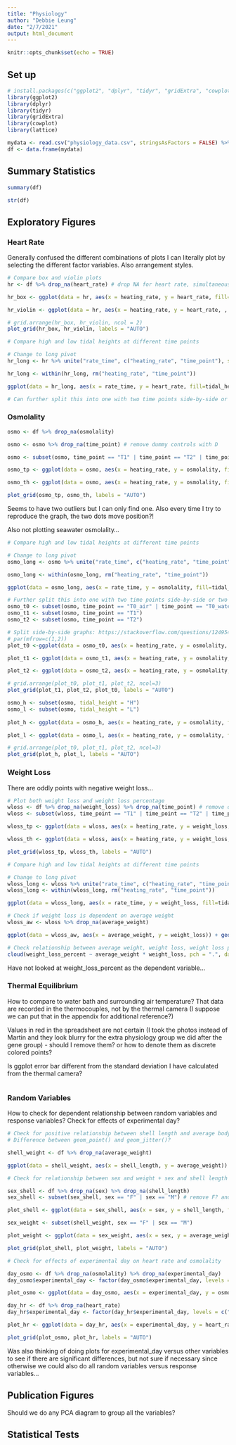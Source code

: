```yaml
---
title: "Physiology"
author: "Debbie Leung"
date: "2/7/2021"
output: html_document
---
```


```r
knitr::opts_chunk$set(echo = TRUE)
```

## Set up
```r
# install.packages(c("ggplot2", "dplyr", "tidyr", "gridExtra", "cowplot", "lattice"))
library(ggplot2)
library(dplyr)
library(tidyr)
library(gridExtra)
library(cowplot)
library(lattice)
```

```r
mydata <- read.csv("physiology_data.csv", stringsAsFactors = FALSE) %>% na_if("")
df <- data.frame(mydata)
```

## Summary Statistics

```r
summary(df)
```
```r
str(df)
```

## Exploratory Figures

### Heart Rate
Generally confused the different combinations of plots I can literally plot by selecting the different factor variables. Also arrangement styles.
```r
# Compare box and violin plots
hr <- df %>% drop_na(heart_rate) # drop NA for heart rate, simultaneously filtering for H and L only

hr_box <- ggplot(data = hr, aes(x = heating_rate, y = heart_rate, fill=time_point)) + stat_boxplot(geom = "errorbar") + geom_boxplot() + geom_jitter() + ggtitle("Boxplot of Heart Rate") 

hr_violin <- ggplot(data = hr, aes(x = heating_rate, y = heart_rate, , fill=time_point)) + geom_violin() + geom_jitter() + ggtitle("Violin Plot of Heart Rate")

# grid.arrange(hr_box, hr_violin, ncol = 2)
plot_grid(hr_box, hr_violin, labels = "AUTO")

```

```r
# Compare high and low tidal heights at different time points

# Change to long pivot
hr_long <- hr %>% unite("rate_time", c("heating_rate", "time_point"), sep = "_", remove = FALSE)

hr_long <- within(hr_long, rm("heating_rate", "time_point"))

ggplot(data = hr_long, aes(x = rate_time, y = heart_rate, fill=tidal_height)) + stat_boxplot(geom = "errorbar") + geom_boxplot() + geom_jitter() + ggtitle("Boxplot of shore heights against warming rate at different time points") + theme(axis.text.x = element_text(angle=45, hjust=1)) + labs(x = "heating rate at different time points")

# Can further split this into one with two time points side-by-side or two shore heights at different time points

```

### Osmolality

```r
osmo <- df %>% drop_na(osmolality)

osmo <- osmo %>% drop_na(time_point) # remove dummy controls with D

osmo <- subset(osmo, time_point == "T1" | time_point == "T2" | time_point == "T0_air" | time_point == "T0_water") # remove controls with T1_F/M/S or T2_F/M/S

osmo_tp <- ggplot(data = osmo, aes(x = heating_rate, y = osmolality, fill=time_point)) + stat_boxplot(geom = "errorbar") + geom_boxplot() + geom_jitter() + ggtitle("Time Point")

osmo_th <- ggplot(data = osmo, aes(x = heating_rate, y = osmolality, fill=tidal_height)) + stat_boxplot(geom = "errorbar") + geom_boxplot() + geom_jitter() + ggtitle("Tidal Height")

plot_grid(osmo_tp, osmo_th, labels = "AUTO")
```
Seems to have two outliers but I can only find one. Also every time I try to reproduce the graph, the two dots move position?!

Also not plotting seawater osmolality...

```r
# Compare high and low tidal heights at different time points

# Change to long pivot
osmo_long <- osmo %>% unite("rate_time", c("heating_rate", "time_point"), sep = "_", remove = FALSE)

osmo_long <- within(osmo_long, rm("heating_rate", "time_point"))

ggplot(data = osmo_long, aes(x = rate_time, y = osmolality, fill=tidal_height)) + stat_boxplot(geom = "errorbar") + geom_boxplot() + geom_jitter() + ggtitle("Boxplot of shore heights against warming rate at different time points") + theme(axis.text.x = element_text(angle=45, hjust=1)) + labs(x = "heating rate at different time points")

```
```r
# Further split this into one with two time points side-by-side or two shore heights at different time points
osmo_t0 <- subset(osmo, time_point == "T0_air" | time_point == "T0_water")
osmo_t1 <- subset(osmo, time_point == "T1")
osmo_t2 <- subset(osmo, time_point == "T2")

# Split side-by-side graphs: https://stackoverflow.com/questions/1249548/side-by-side-plots-with-ggplot2
# par(mfrow=c(1,2))  
plot_t0 <-ggplot(data = osmo_t0, aes(x = heating_rate, y = osmolality, fill=tidal_height)) + stat_boxplot(geom = "errorbar") + geom_boxplot() + geom_jitter() + theme(axis.text.x = element_text(angle=45, hjust=1)) + labs(x = "heating rate at T0")

plot_t1 <- ggplot(data = osmo_t1, aes(x = heating_rate, y = osmolality, fill=tidal_height)) + stat_boxplot(geom = "errorbar") + geom_boxplot() + geom_jitter() + theme(axis.text.x = element_text(angle=45, hjust=1)) + labs(x = "heating rate at T1")

plot_t2 <- ggplot(data = osmo_t2, aes(x = heating_rate, y = osmolality, fill=tidal_height)) + stat_boxplot(geom = "errorbar") + geom_boxplot() + geom_jitter() + theme(axis.text.x = element_text(angle=45, hjust=1)) + labs(x = "heating rate at T2")

# grid.arrange(plot_t0, plot_t1, plot_t2, ncol=3)
plot_grid(plot_t1, plot_t2, plot_t0, labels = "AUTO")

```
```r
osmo_h <- subset(osmo, tidal_height = "H")
osmo_l <- subset(osmo, tidal_height = "L")
  
plot_h <- ggplot(data = osmo_h, aes(x = heating_rate, y = osmolality, fill=time_point)) + stat_boxplot(geom = "errorbar") + geom_boxplot() + geom_jitter() + theme(axis.text.x = element_text(angle=45, hjust=1)) + labs(x = "heating rate of high tide")

plot_l <- ggplot(data = osmo_l, aes(x = heating_rate, y = osmolality, fill=time_point)) + stat_boxplot(geom = "errorbar") + geom_boxplot() + geom_jitter() + theme(axis.text.x = element_text(angle=45, hjust=1)) + labs(x = "heating rate of low tide")

# grid.arrange(plot_t0, plot_t1, plot_t2, ncol=3)
plot_grid(plot_h, plot_l, labels = "AUTO")  

```

### Weight Loss

There are oddly points with negative weight loss...
```r
# Plot both weight loss and weight loss percentage
wloss <- df %>% drop_na(weight_loss) %>% drop_na(time_point) # remove dummy controls with D
wloss <- subset(wloss, time_point == "T1" | time_point == "T2" | time_point == "T0_air" | time_point == "T0_water")

wloss_tp <- ggplot(data = wloss, aes(x = heating_rate, y = weight_loss, fill=time_point)) + stat_boxplot(geom = "errorbar") + geom_boxplot() + geom_jitter() + ggtitle("Time Point")

wloss_th <- ggplot(data = wloss, aes(x = heating_rate, y = weight_loss, fill=tidal_height)) + stat_boxplot(geom = "errorbar") + geom_boxplot() + geom_jitter() + ggtitle("Weight Loss")

plot_grid(wloss_tp, wloss_th, labels = "AUTO")  
```

```r
# Compare high and low tidal heights at different time points

# Change to long pivot
wloss_long <- wloss %>% unite("rate_time", c("heating_rate", "time_point"), sep = "_", remove = FALSE)
wloss_long <- within(wloss_long, rm("heating_rate", "time_point"))

ggplot(data = wloss_long, aes(x = rate_time, y = weight_loss, fill=tidal_height)) + stat_boxplot(geom = "errorbar") + geom_boxplot() + geom_jitter() + ggtitle("Boxplot of shore heights against warming rate at different time points") + theme(axis.text.x = element_text(angle=45, hjust=1)) + labs(x = "heating rate at different time points")

```
```r
# Check if weight loss is dependent on average weight
wloss_aw <- wloss %>% drop_na(average_weight)

ggplot(data = wloss_aw, aes(x = average_weight, y = weight_loss)) + geom_jitter() + geom_smooth(method='lm', size = 0.5, color = 'black')

# Check relationship between average weight, weight loss, weight loss percentage
cloud(weight_loss_percent ~ average_weight * weight_loss, pch = ".", data = wloss_aw)
```

Have not looked at weight_loss_percent as the dependent variable...

### Thermal Equilibrium

How to compare to water bath and surrounding air temperature? That data are recorded in the thermocouples, not by the thermal camera (I suppose we can put that in the appendix for additional reference?)

Values in red in the spreadsheet are not certain (I took the photos instead of Martin and they look blurry for the extra physiology group we did after the gene group) - should I remove them? or how to denote them as discrete colored points?

Is ggplot error bar different from the standard deviation I have calculated from the thermal camera?
```r


```

### Random Variables
How to check for dependent relationship between random variables and response variables?
Check for effects of experimental day?

```r
# Check for positive relationship between shell length and average body weight
# Difference between geom_point() and geom_jitter()?

shell_weight <- df %>% drop_na(average_weight)

ggplot(data = shell_weight, aes(x = shell_length, y = average_weight)) + geom_jitter() + geom_smooth(method='lm', size = 0.5, color = 'black')
```

```r
# Check for relationship between sex and weight + sex and shell length

sex_shell <- df %>% drop_na(sex) %>% drop_na(shell_length)
sex_shell <- subset(sex_shell, sex == "F" | sex == "M") # remove F? and D in data

plot_shell <- ggplot(data = sex_shell, aes(x = sex, y = shell_length, fill = sex)) + stat_boxplot(geom = "errorbar") + geom_boxplot() + geom_jitter()

sex_weight <- subset(shell_weight, sex == "F" | sex == "M")

plot_weight <- ggplot(data = sex_weight, aes(x = sex, y = average_weight, fill = sex)) + stat_boxplot(geom = "errorbar") + geom_boxplot() + geom_jitter()

plot_grid(plot_shell, plot_weight, labels = "AUTO")  
```

```r
# Check for effects of experimental day on heart rate and osmolality

day_osmo <- df %>% drop_na(osmolality) %>% drop_na(experimental_day)
day_osmo$experimental_day <- factor(day_osmo$experimental_day, levels = c("31/08/2020", "01/09/2020", "02/09/2020", "16/09/2020"))

plot_osmo <- ggplot(data = day_osmo, aes(x = experimental_day, y = osmolality, fill = experimental_day)) + stat_boxplot(geom = "errorbar") + geom_boxplot() + geom_jitter() + theme(axis.text.x = element_text(angle=45, hjust=1)) 

day_hr <- df %>% drop_na(heart_rate)
day_hr$experimental_day <- factor(day_hr$experimental_day, levels = c("31/08/2020", "01/09/2020", "02/09/2020", "16/09/2020"))

plot_hr <- ggplot(data = day_hr, aes(x = experimental_day, y = heart_rate, fill = experimental_day)) + stat_boxplot(geom = "errorbar") + geom_boxplot() + geom_jitter() + theme(axis.text.x = element_text(angle=45, hjust=1))

plot_grid(plot_osmo, plot_hr, labels = "AUTO")  

```
Was also thinking of doing plots for experimental_day versus other variables to see if there are significant differences, but not sure if necessary since otherwise we could also do all random variables versus response variables...

## Publication Figures

Should we do any PCA diagram to group all the variables?

## Statistical Tests

